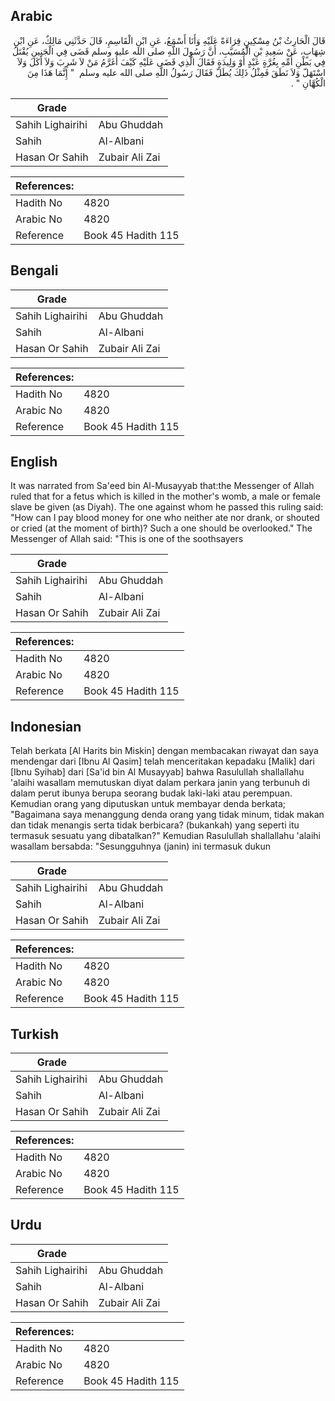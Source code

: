 ## Arabic


<div dir="rtl" lang="ar" style={{fontSize:'larger',backgroundColor:'#f8f9fa',padding:20}}>
قَالَ الْحَارِثُ بْنُ مِسْكِينٍ قِرَاءَةً عَلَيْهِ وَأَنَا أَسْمَعُ، عَنِ ابْنِ الْقَاسِمِ، قَالَ حَدَّثَنِي مَالِكٌ، عَنِ ابْنِ شِهَابٍ، عَنْ سَعِيدِ بْنِ الْمُسَيَّبِ، أَنَّ رَسُولَ اللَّهِ صلى الله عليه وسلم قَضَى فِي الْجَنِينِ يُقْتَلُ فِي بَطْنِ أُمِّهِ بِغُرَّةٍ عَبْدٍ أَوْ وَلِيدَةٍ فَقَالَ الَّذِي قَضَى عَلَيْهِ كَيْفَ أُغَرَّمُ مَنْ لاَ شَرِبَ وَلاَ أَكَلَ وَلاَ اسْتَهَلّ وَلاَ نَطَقَ فَمِثْلُ ذَلِكَ يُطَلّ فَقَالَ رَسُولُ اللَّهِ صلى الله عليه وسلم ‏ "‏ إِنَّمَا هَذَا مِنَ الْكُهَّانِ ‏"‏ ‏.‏
</div>
<div style={{backgroundColor:'#f8f9fa',padding:20, marginBottom: 10}}><table> <thead> <tr> <th>Grade</th> <th></th> </tr> </thead> <tbody> <tr><td>Sahih Lighairihi</td><td>Abu Ghuddah</td></tr><tr><td>Sahih</td><td>Al-Albani</td></tr><tr><td>Hasan Or Sahih</td><td>Zubair Ali Zai</td></tr></tbody></table><table> <thead> <tr> <th>References:</th> <th></th> </tr> </thead> <tbody><tr><td>Hadith No</td><td>4820</td></tr><tr><td>Arabic No</td><td>4820</td></tr><tr><td>Reference</td><td>Book 45 Hadith 115</td></tr></tbody></table></div>

## Bengali


<div dir="ltr" lang="bn" style={{fontSize:'larger',backgroundColor:'#f8f9fa',padding:20}}>

</div>
<div style={{backgroundColor:'#f8f9fa',padding:20, marginBottom: 10}}><table> <thead> <tr> <th>Grade</th> <th></th> </tr> </thead> <tbody> <tr><td>Sahih Lighairihi</td><td>Abu Ghuddah</td></tr><tr><td>Sahih</td><td>Al-Albani</td></tr><tr><td>Hasan Or Sahih</td><td>Zubair Ali Zai</td></tr></tbody></table><table> <thead> <tr> <th>References:</th> <th></th> </tr> </thead> <tbody><tr><td>Hadith No</td><td>4820</td></tr><tr><td>Arabic No</td><td>4820</td></tr><tr><td>Reference</td><td>Book 45 Hadith 115</td></tr></tbody></table></div>

## English


<div dir="ltr" lang="en" style={{fontSize:'larger',backgroundColor:'#f8f9fa',padding:20}}>
It was narrated from Sa'eed bin Al-Musayyab that:the Messenger of Allah ruled that for a fetus which is killed in the mother's womb, a male or female slave be given (as Diyah). The one against whom he passed this ruling said: "How can I pay blood money for one who neither ate nor drank, or shouted or cried (at the moment of birth)? Such a one should be overlooked." The Messenger of Allah said: "This is one of the soothsayers
</div>
<div style={{backgroundColor:'#f8f9fa',padding:20, marginBottom: 10}}><table> <thead> <tr> <th>Grade</th> <th></th> </tr> </thead> <tbody> <tr><td>Sahih Lighairihi</td><td>Abu Ghuddah</td></tr><tr><td>Sahih</td><td>Al-Albani</td></tr><tr><td>Hasan Or Sahih</td><td>Zubair Ali Zai</td></tr></tbody></table><table> <thead> <tr> <th>References:</th> <th></th> </tr> </thead> <tbody><tr><td>Hadith No</td><td>4820</td></tr><tr><td>Arabic No</td><td>4820</td></tr><tr><td>Reference</td><td>Book 45 Hadith 115</td></tr></tbody></table></div>

## Indonesian


<div dir="ltr" lang="id" style={{fontSize:'larger',backgroundColor:'#f8f9fa',padding:20}}>
Telah berkata [Al Harits bin Miskin] dengan membacakan riwayat dan saya mendengar dari [Ibnu Al Qasim] telah menceritakan kepadaku [Malik] dari [Ibnu Syihab] dari [Sa'id bin Al Musayyab] bahwa Rasulullah shallallahu 'alaihi wasallam memutuskan diyat dalam perkara janin yang terbunuh di dalam perut ibunya berupa seorang budak laki-laki atau perempuan. Kemudian orang yang diputuskan untuk membayar denda berkata; "Bagaimana saya menanggung denda orang yang tidak minum, tidak makan dan tidak menangis serta tidak berbicara? (bukankah) yang seperti itu termasuk sesuatu yang dibatalkan?" Kemudian Rasulullah shallallahu 'alaihi wasallam bersabda: "Sesungguhnya (janin) ini termasuk dukun
</div>
<div style={{backgroundColor:'#f8f9fa',padding:20, marginBottom: 10}}><table> <thead> <tr> <th>Grade</th> <th></th> </tr> </thead> <tbody> <tr><td>Sahih Lighairihi</td><td>Abu Ghuddah</td></tr><tr><td>Sahih</td><td>Al-Albani</td></tr><tr><td>Hasan Or Sahih</td><td>Zubair Ali Zai</td></tr></tbody></table><table> <thead> <tr> <th>References:</th> <th></th> </tr> </thead> <tbody><tr><td>Hadith No</td><td>4820</td></tr><tr><td>Arabic No</td><td>4820</td></tr><tr><td>Reference</td><td>Book 45 Hadith 115</td></tr></tbody></table></div>

## Turkish


<div dir="ltr" lang="tr" style={{fontSize:'larger',backgroundColor:'#f8f9fa',padding:20}}>

</div>
<div style={{backgroundColor:'#f8f9fa',padding:20, marginBottom: 10}}><table> <thead> <tr> <th>Grade</th> <th></th> </tr> </thead> <tbody> <tr><td>Sahih Lighairihi</td><td>Abu Ghuddah</td></tr><tr><td>Sahih</td><td>Al-Albani</td></tr><tr><td>Hasan Or Sahih</td><td>Zubair Ali Zai</td></tr></tbody></table><table> <thead> <tr> <th>References:</th> <th></th> </tr> </thead> <tbody><tr><td>Hadith No</td><td>4820</td></tr><tr><td>Arabic No</td><td>4820</td></tr><tr><td>Reference</td><td>Book 45 Hadith 115</td></tr></tbody></table></div>

## Urdu


<div dir="rtl" lang="ur" style={{fontSize:'larger',backgroundColor:'#f8f9fa',padding:20}}>

</div>
<div style={{backgroundColor:'#f8f9fa',padding:20, marginBottom: 10}}><table> <thead> <tr> <th>Grade</th> <th></th> </tr> </thead> <tbody> <tr><td>Sahih Lighairihi</td><td>Abu Ghuddah</td></tr><tr><td>Sahih</td><td>Al-Albani</td></tr><tr><td>Hasan Or Sahih</td><td>Zubair Ali Zai</td></tr></tbody></table><table> <thead> <tr> <th>References:</th> <th></th> </tr> </thead> <tbody><tr><td>Hadith No</td><td>4820</td></tr><tr><td>Arabic No</td><td>4820</td></tr><tr><td>Reference</td><td>Book 45 Hadith 115</td></tr></tbody></table></div>